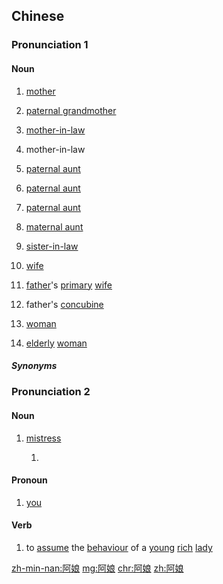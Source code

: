 ==Chinese==
{{zh-forms}}

===Pronunciation 1===
{{zh-pron
|m=āniáng
|c=aa3 noeng4
|mn=xm,qz,tp,lk,sx,yl,hc:a-niâ/qz:á-niâ/twv:an-niâ/qz:án-niâ
|mn-t=a1 niê5/a1 nio5
|cat=n
}}
{{rfp|zh|Wu}}

====Noun====
{{zh-noun}}

# {{lb|zh|dialectal|_|Mandarin|Shunde|&|Yangjiang|_|Cantonese|Huaining|_|Gan|Xiayang|_|Min Bei|Min Nan|Jinxiang|_|Wu|Chenxi|_|Xiang}} [[mother]]
# {{lb|zh|Zhejiang|_|Wu|Pinghua}} [[paternal grandmother]] {{attention|wuu|Shanghai?}}
# {{lb|zh|Fuqing|_|Min Dong|Leizhou|_|Min}} [[mother-in-law]] {{gloss|[[husband]]'s mother}}
# {{lb|zh|Chixi|_|Taishanese}} mother-in-law {{gloss|[[wife]]'s mother}}
# {{lb|zh|Du'an Mandarin|dialectal|_|Guangzhou|_|Cantonese|Qingxi|&|Nanlang|_|Hakka|Zhejiang|_|Wu}} [[paternal aunt]] {{gloss|wife of father's [[elder brother]]}}
# {{lb|zh|Xichang|_|Hakka}} [[paternal aunt]] {{gloss|wife of father's [[younger brother]]}}
# {{lb|zh|dialectal|_|Mandarin|Conghua|_|Cantonese|Wu}} [[paternal aunt]] {{gloss|father's [[sister]]}}
# {{lb|zh|Yunnan|_|Mandarin|Wenzhou|_|Wu}} [[maternal aunt]] {{gloss|mother's [[sister]]}}
# {{lb|zh|Simao|_|Mandarin}} [[sister-in-law]] {{gloss|husband's [[younger sister]]}}
# {{lb|zh|Sanming}} [[wife]]
# {{lb|zh|Cantonese|dated}} [[father]]'s [[primary]] [[wife]]
# {{lb|zh|Wenzhou|_|Wu|dated}} father's [[concubine]]
# {{lb|zh|Min Bei}} [[woman]]
# {{lb|zh|obsolete|polite}} [[elderly]] [[woman]]

=====Synonyms=====
{{zh-dial|媽媽}}
{{zh-dial|媽媽-2}}
{{zh-dial|祖母}}

===Pronunciation 2===
{{zh-pron
|mn=xm,qz:a-niû/zz:a-niô͘/qz:á-niû/qz:án-niû
|cat=n,mn:v,mn:pron
}}

====Noun====
{{zh-noun}}

# {{lb|zh|Min Nan|dated}} [[mistress]] {{gloss|a female master}}
## {{lb|zh|Zhangzhou|&|Taiwan Min Nan}} {{n-g|A term of address used by a maidservant for the mistress.}}

====Pronoun====
{{zh-noun}}

# {{lb|zh|Min Nan|dated|in love songs}} [[you]] {{gloss|female singular}}
{{attention|nan|only Taiwan?}}

====Verb====
{{zh-verb}}

# {{lb|zh|Quanzhou|_|Min Nan}} to [[assume]] the [[behaviour]] of a [[young]] [[rich]] [[lady]]
{{attention|zh|needs better translation for 擺出一副小姐樣}}

{{zh-cat|Family}}

[[zh-min-nan:阿娘]]
[[mg:阿娘]]
[[chr:阿娘]]
[[zh:阿娘]]